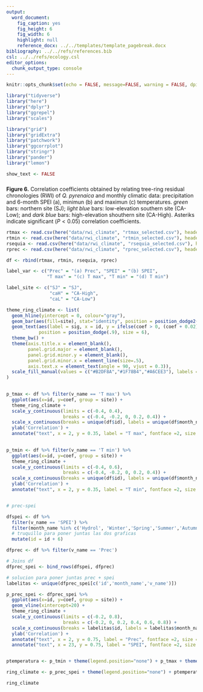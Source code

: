 ```yaml
---
output: 
  word_document:
    fig_caption: yes
    fig_height: 6
    fig_width: 6
    highlight: null
    reference_docx: ../../templates/template_pagebreak.docx
bibliography: ../../refs/references.bib
csl: ../../refs/ecology.csl
editor_options: 
  chunk_output_type: console
---
```


```r
knitr::opts_chunk$set(echo = FALSE, message=FALSE, warning = FALSE, dpi = 200)
```

```r
library("tidyverse")
library("here")
library("dplyr")
library("ggrepel")
library("scales")

library("grid")
library("gridExtra")
library("patchwork")
library("ggcorrplot")
library("stringr")
library("pander")
library("lemon")
```

```r
show_text <- FALSE
```

##### 
**Figure 6.** Correlation coefficients obtained by relating tree-ring residual chronologies (RWI) of *Q. pyrenaica* and monthly climatic data: precipitation and 6-month SPEI (a), minimun (b) and maximun (c) temperatures. *green* bars: northern site (SJ); *light blue* bars: low-elevation southern site (CA-Low); and *dark blue* bars: high-elevation shouthern site (CA-High). Asteriks indicate significant ($P < 0.05$) correlation coefficients. 

```r
rtmax <- read.csv(here("data/rwi_climate", "rtmax_selected.csv"), header = TRUE, sep = ',') %>% mutate(v_name = 'T max')
rtmin <- read.csv(here("data/rwi_climate", "rtmin_selected.csv"), header = TRUE, sep = ',') %>% mutate(v_name = 'T min')
rsequia <- read.csv(here("data/rwi_climate", "rsequia_selected.csv"), header = TRUE, sep = ',') %>% mutate(v_name ='SPEI')
rprec <- read.csv(here("data/rwi_climate", "rprec_selected.csv"), header = TRUE, sep = ',') %>% mutate(v_name = 'Prec')

df <- rbind(rtmax, rtmin, rsequia, rprec)

label_var <- c("Prec" = "(a) Prec", "SPEI" = "(b) SPEI", 
               "T max" = "(c) T max", "T min" = "(d) T min") 

label_site <- c("SJ" = "SJ",
                "caH" = "CA-High",
                "caL" = "CA-Low")

theme_ring_climate <- list(
  geom_hline(yintercept = 0, colour="gray"), 
  geom_bar(aes(fill=site), stat="identity", position = position_dodge2(padding = 0.1)),
  geom_text(aes(label = sig, x = id, y = ifelse(coef > 0, (coef + 0.02), (coef - 0.06))), 
            position = position_dodge(.9), size = 6), 
  theme_bw() +
  theme(axis.title.x = element_blank(),
        panel.grid.major = element_blank(),
        panel.grid.minor.y = element_blank(),
        panel.grid.minor.x = element_line(size=.5),
        axis.text.x = element_text(angle = 90, vjust = 0.3)),
  scale_fill_manual(values = c("#B2DF8A","#1F78B4","#A6CEE3"), labels = label_site)
) 

  
p_tmax <- df %>% filter(v_name == 'T max') %>% 
  ggplot(aes(x=id, y=coef, group = site)) + 
  theme_ring_climate + 
  scale_y_continuous(limits = c(-0.4, 0.4), 
                     breaks = c(-0.4, -0.2, 0, 0.2, 0.4)) +
  scale_x_continuous(breaks = unique(df$id), labels = unique(df$month_name), position = 'bottom') + 
  ylab('Correlation') + 
  annotate("text", x = 2, y = 0.35, label = "T max", fontface =2, size = 5)
  

p_tmin <- df %>% filter(v_name == 'T min') %>% 
  ggplot(aes(x=id, y=coef, group = site)) + 
  theme_ring_climate + 
  scale_y_continuous(limits = c(-0.4, 0.6), 
                     breaks = c(-0.4, -0.2, 0, 0.2, 0.4)) +
  scale_x_continuous(breaks = unique(df$id), labels = unique(df$month_name), position = 'top') + 
  ylab('Correlation') +
  annotate("text", x = 2, y = 0.35, label = "T min", fontface =2, size = 5)


# prec-spei

dfspei <- df %>% 
  filter(v_name == 'SPEI') %>% 
  filter(month_name %in% c('Hydrol', 'Winter','Spring','Summer','Autumn')) %>% 
  # truquillo para poner juntas las dos graficas 
  mutate(id = id + 6)

dfprec <- df %>% filter(v_name == 'Prec')  

# Joins df
dfprec_spei <- bind_rows(dfspei, dfprec)

# solucion para poner juntas prec + spei 
labelitas <- unique(dfprec_spei[c('id','month_name','v_name')])

p_prec_spei <- dfprec_spei %>% 
  ggplot(aes(x=id, y=coef, group = site)) + 
  geom_vline(xintercept=20) +
  theme_ring_climate + 
  scale_y_continuous(limits = c(-0.2, 0.8), 
                     breaks = c(-0.2, 0, 0.2, 0.4, 0.6, 0.8)) +
  scale_x_continuous(breaks = labelitas$id, labels = labelitas$month_name, position = 'top') + 
  ylab('Correlation') +
  annotate("text", x = 2, y = 0.75, label = "Prec", fontface =2, size = 5) + 
  annotate("text", x = 23, y = 0.75, label = "SPEI", fontface =2, size = 5)


ptemperatura <- p_tmin + theme(legend.position="none") + p_tmax + theme(legend.position="bottom") + plot_layout(ncol=1) 

ring_climate <- p_prec_spei + theme(legend.position="none") + ptemperatura + plot_layout(ncol=1, heights = c(2,3), tag_level = 'keep')  + plot_annotation(tag_levels = c('a','b')) & theme(plot.tag = element_text(size = 20, face = 2))

ring_climate
```
